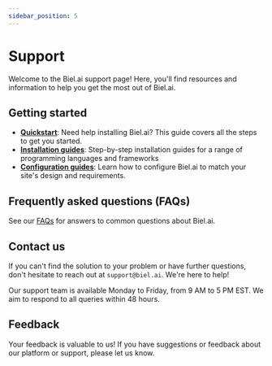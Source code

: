 ```yaml
---
sidebar_position: 5
---
```


# Support

Welcome to the Biel.ai support page!  Here, you'll find resources and information to help you get the most out of Biel.ai.

## Getting started

- **[Quickstart](quickstart.md)**: Need help installing Biel.ai? This guide covers all the steps to get you started.
- **[Installation guides](/category/installation)**: Step-by-step installation guides for a range of programming languages and frameworks
- **[Configuration guides](/category/configuration)**: Learn how to configure Biel.ai to match your site's design and requirements.

## Frequently asked questions (FAQs)

See our [FAQs](https://biel.ai/#faqs) for answers to common questions about Biel.ai.

## Contact us

If you can't find the solution to your problem or have further questions, don't hesitate to reach out at `support@biel.ai`. We're here to help!

Our support team is available Monday to Friday, from 9 AM to 5 PM EST. We aim to respond to all queries within 48 hours.

## Feedback

Your feedback is valuable to us!
If you have suggestions or feedback about our platform or support, please <a><feedback-button project="kna08wr4wa">let us know</feedback-button></a>.


